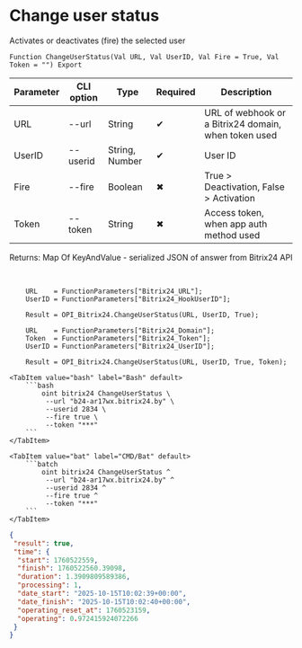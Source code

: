 ﻿---
sidebar_position: 5
description: Change user status and other functions to work with Bitrix24 in the Open Integration Package, a free open-source integration library for 1C:Enterprise 8, OneScript and CLI
keywords: [1C, 1С, 1С:Enterprise, 1С:Enterprise 8.3, API, Integration, Services, Exchange, OneScript, CLI, Bitrix24]
---


# Change user status
 Activates or deactivates (fire) the selected user



`Function ChangeUserStatus(Val URL, Val UserID, Val Fire = True, Val Token = "") Export`

  | Parameter | CLI option | Type | Required | Description |
  |-|-|-|-|-|
  | URL | --url | String | &#x2714; | URL of webhook or a Bitrix24 domain, when token used |
  | UserID | --userid | String, Number | &#x2714; | User ID |
  | Fire | --fire | Boolean | &#x2716; | True > Deactivation, False > Activation |
  | Token | --token | String | &#x2716; | Access token, when app auth method used |

  
  Returns:  Map Of KeyAndValue - serialized JSON of answer from Bitrix24 API

<br/>



```bsl title="1C:Enterprise/OneScript code example"
    URL    = FunctionParameters["Bitrix24_URL"];
    UserID = FunctionParameters["Bitrix24_HookUserID"];

    Result = OPI_Bitrix24.ChangeUserStatus(URL, UserID, True);

    URL    = FunctionParameters["Bitrix24_Domain"];
    Token  = FunctionParameters["Bitrix24_Token"];
    UserID = FunctionParameters["Bitrix24_UserID"];

    Result = OPI_Bitrix24.ChangeUserStatus(URL, UserID, True, Token);
```
 

 <Tabs>
  
    <TabItem value="bash" label="Bash" default>
        ```bash
            oint bitrix24 ChangeUserStatus \
             --url "b24-ar17wx.bitrix24.by" \
             --userid 2834 \
             --fire true \
             --token "***"
        ```
    </TabItem>
  
    <TabItem value="bat" label="CMD/Bat" default>
        ```batch
            oint bitrix24 ChangeUserStatus ^
             --url "b24-ar17wx.bitrix24.by" ^
             --userid 2834 ^
             --fire true ^
             --token "***"
        ```
    </TabItem>
</Tabs>


```json title="Result"
{
 "result": true,
 "time": {
  "start": 1760522559,
  "finish": 1760522560.39098,
  "duration": 1.3909809589386,
  "processing": 1,
  "date_start": "2025-10-15T10:02:39+00:00",
  "date_finish": "2025-10-15T10:02:40+00:00",
  "operating_reset_at": 1760523159,
  "operating": 0.972415924072266
 }
}
```
